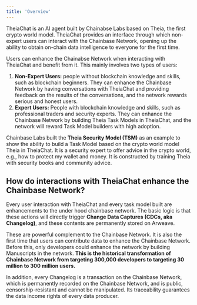 ```yaml
---
title: 'Overview'
---
```


TheiaChat is an AI agent built by Chainabse Labs based on Theia, the first crypto world model. TheiaChat provides an interface through which non-expert users can interact with the Chainbase Network, opening up the ability to obtain on-chain data intelligence to everyone for the first time. 

Users can enhance the Chainabse Network when interacting with TheiaChat and benefit from it. This mainly involves two types of users:

1. **Non-Expert Users:** people without blockchain knowledge and skills, such as blockchain beginners. They can enhance the Chainbase Network by having conversations with TheiaChat and providing feedback on the results of the conversations, and the network rewards serious and honest users.
2. **Expert Users:** People with blockchain knowledge and skills, such as professional traders and security experts. They can enhance the Chainbase Network by building Theia Task Models in TheiaChat, and the network will reward Task Model builders with high adoption.

Chainbase Labs built the **Theia Security Model (TSM)** as an example to show the ability to build a Task Model based on the crypto world model Theia in TheiaChat. It is a security expert to offer advice in the crypto world, e.g., how to protect my wallet and money. It is constructed by training Theia with security books and community advice. 

## How do interactions with TheiaChat enhance the Chainbase Network?

Every user interaction with TheiaChat and every task model built are enhancements to the under hood chainbase network. The basic logic is that these actions will directly trigger **Change Data Captures (CDCs, aka Changelog)**, and these contents are permanently stored on Arweave. 

These are powerful complement to the Chainbase Network. It is also the first time that users can contribute data to enhance the Chainbase Network. Before this, only developers could enhance the network by building Manuscripts in the network. **This is the historical transformation of Chainbase Network from targeting 300,000 developers to targeting 30 million to 300 million users.**

In addition, every Changelog is a transaction on the Chainbase Network, which is permanently recorded on the Chainbase Network, and is public, censorship-resistant and cannot be manipulated. Its traceability guarantees the data income rights of every data producer.